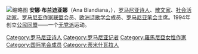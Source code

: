 {{BLP unsourced|time=2020-05-09T01:57:35+00:00}}
[[File:RK1907_MG_7507-Edit_Ana_Blandiana.jpg|缩略图]]
'''安娜·布兰迪亚娜'''（Ana Blandiana，{{bd|1942年|3月25日||}}），[[罗马尼亚|罗马尼亚]][[诗人|诗人]]、[[散文家|散文家]]、[[社会活动家|社会活动家]]。[[罗马尼亚作家联盟|罗马尼亚作家联盟]]会员、[[欧洲诗歌学会|欧洲诗歌学会]]成员、[[罗马尼亚笔会|罗马尼亚笔会]]主席。1994年创立[[公民同盟|公民同盟]]——一个[[无党派|无党派]]运动。

{{Romania-bio-stub}}
{{Authority control}}
{{DEFAULTSORT:Blandiana}}
[[Category:罗马尼亚诗人|Category:罗马尼亚诗人]]
[[Category:罗马尼亚记者|Category:罗马尼亚记者]]
[[Category:羅馬尼亞女性作家|Category:羅馬尼亞女性作家]]
[[Category:国际笔会成员|Category:国际笔会成员]]
[[Category:蒂米什瓦拉人|Category:蒂米什瓦拉人]]